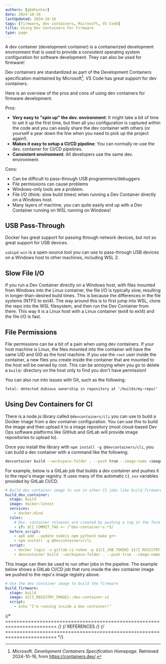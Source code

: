 ```yaml
---
authors: [gbmhunter]
date: 2024-10-16
lastUpdated: 2024-10-16
tags: [firmware, dev containers, Microsoft, VS Code]
title: Using Dev Containers For Firmware
type: page
---
```


<WarningIsNotes />

A dev container (development container) is a containerized development environment that is used to provide a consistent operating system configuration for software development. They can also be used for firmware!

Dev containers are standardized as part of the Development Containers specification maintained by Microsoft[^microsoft-dev-container-spec-homepage]. VS Code has great support for dev containers.

Here is an overview of the pros and cons of using dev containers for firmware development.

Pros:

- **Very easy to "spin up" the dev. environment**: It might take a bit of time to set it up the first time, but then all you configuration is captured within the code and you can easily share the dev container with others (or yourself a year down the line when you need to pick up the project again!).
- **Makes it easy to setup a CI/CD pipeline**: You can normally re-use the dev. container for CI/CD pipelines.
- **Consistent environment**: All developers use the same dev. environment.

Cons:

- Can be difficult to pass-through USB programmers/debuggers
- File permissions can cause problems
- Windows-only tools are a problem.
- File I/O (think: slow build times) when running a Dev Container directly on a Windows host.
- Many layers of machine, you can quite easily end up with a Dev Container running on WSL running on Windows!


## USB Pass-Through

Docker has great support for passing through network devices, but not so great support for USB devices.

`usbipd-win` is a open-source tool you can use to pass-through USB devices on a Windows host to other machines, including WSL 2.

## Slow File I/O

If you run a Dev Container directly on a Windows host, with files mounted from Windows into the Linux container, the file I/O is typically slow, resulting in longer-than-desired build times. This is because the differences in the file systems (NTFS to ext4). The way around this is to first jump into WSL, clone the repo into the WSL filesystem, and then run the Dev Container from there. This way it is a Linux host with a Linux container (ext4 to ext4) and the file I/O is fast.

## File Permissions

File permissions can be a bit of a pain when using dev containers. If your host machine is Linux, the files mounted into the container will have the same UID and GID as the host machine. If you use the `root` user inside the container, a new files you create inside the container that are mounted to the host will be owned by root. This can be annoying when you go to delete a `build/` directory on the host only to find you don't have permission!

You can also run into issues with Git, such as the following:

```txt
fatal: detected dubious ownership in repository at '/builds/my-repo/'
```

## Using Dev Containers for CI

There is a node.js library called `@devcontainers/cli` you can use to build a Docker image from a dev container configuration. You can use this to build the image and then upload it to a image repository (most cloud-based Dev Ops software platforms like GitHub and GitLab will provide image repositories to upload to).

Once you install the library with `npm install -g @devcontainers/cli`, you can build a dev container with a command like the following:

```bash
devcontainer build --workspace-folder . --push true --image-name <image_name>:<tag>
```

For example, below is a GitLab job that builds a dev container and pushes it to the repo's image registry. It uses many of the automatic `CI_xxx` variables provided by GitLab CI/CD.

```yaml title="gitlab-ci.yml"
# Build dev container image to use in other CI jobs like build_firmware
build_dev_container:
  stage: build
  image: docker:latest
  services:
    - docker:dind
  rules:
    # Dev. container releases are created by pushing a tag in the form dev-container-v1, dev-container-v2 etc.
    - if: $CI_COMMIT_TAG =~ /^dev-container-v.*$/
  before_script:
    - apk add --update nodejs npm python3 make g++
    - npm install -g @devcontainers/cli
  script:
    - docker login -u gitlab-ci-token -p ${CI_JOB_TOKEN} ${CI_REGISTRY}
    - devcontainer build --workspace-folder . --push true --image-name ${CI_REGISTRY_IMAGE}:${CI_COMMIT_TAG}
```

This image can then be used to run other jobs in the pipeline. The example below shows a GitLab CI/CD job that runs inside the dev container image we pushed to the repo's image registry above.

```yaml title="gitlab-ci.yml"
# Use the dev container image to build the firmware
build_firmware:
  stage: build
  image: ${CI_REGISTRY_IMAGE}::dev-container-v1
  script:
    - echo "I'm running inside a dev container!"
```

{/* ======================================================================== */}
{/* REFERENCES */}
{/* ======================================================================== */}

[^microsoft-dev-container-spec-homepage]: Microsoft. _Development Containers Specification Homepage_. Retrieved 2024-10-16, from https://containers.dev/.
